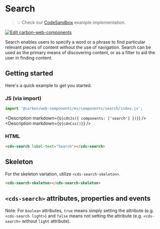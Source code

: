 
# Search

> 💡 Check our
> [CodeSandbox](https://codesandbox.io/s/github/carbon-design-system/carbon-for-ibm-dotcom/tree/main/packages/carbon-web-components/examples/codesandbox/basic/components/search)
> example implementation.

[![Edit carbon-web-components](https://codesandbox.io/static/img/play-codesandbox.svg)](https://codesandbox.io/s/github/carbon-design-system/carbon-for-ibm-dotcom/tree/main/packages/carbon-web-components/examples/codesandbox/basic/components/search)

Search enables users to specify a word or a phrase to find particular relevant
pieces of content without the use of navigation. Search can be used as the
primary means of discovering content, or as a filter to aid the user in finding
content.

## Getting started

Here's a quick example to get you started.

### JS (via import)

```javascript
import '@carbon/web-components/es/components/search/index.js';
```

<Description markdown={`${cdnJs({ components: ['search'] })}`} />
<Description markdown={`${cdnCss()}`} />

### HTML

```html
<cds-search label-text="Search"></cds-search>
```

## Skeleton

For the skeleton variation, utilize `<cds-search-skeleton>`.

```html
<cds-search-skeleton></cds-search-skeleton>
```

## `<cds-search>` attributes, properties and events

Note: For `boolean` attributes, `true` means simply setting the attribute (e.g.
`<cds-search light>`) and `false` means not setting the attribute (e.g.
`<cds-search>` without `light` attribute).

<Props of="cds-search" />
